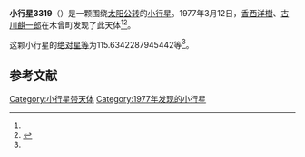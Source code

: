 {{Infobox planet
| bgcolour = #FFFFC0
| name = 3319 Kibi
| symbol = 
| image = 
| caption = 
| discovery = yes
| discovery_ref = 
| discoverer = [[香西洋樹|香西洋樹]]、[[古川麒一郎|古川麒一郎]]
| discovery_site = [[木曾町|木曾町]] 
| discovered = 1977年3月12日
| designations = yes
| mp_name = 
| named_after = 
| alt_names = 1977 EJ5/ 1965 AE1 / 1974 SP2 / 1974 TH / 1979 OM1 / 1980 TU14
| mp_category = [[主带小行星|主带小行星]]
| orbit_ref = <ref name="a">[http://ssd.jpl.nasa.gov/sbdb.cgi?sstr=3319 3319 Kibi] {{Wayback|url=http://ssd.jpl.nasa.gov/sbdb.cgi?sstr=3319 |date=20200917204145 }}，小行星數據庫瀏覽器（JPL Small-Body Database Browser）－[[美国国家航空航天局|美国国家航空航天局]]喷气推进实验室</ref>
| epoch = 2456400.5 (2013年4月18日更新)
| aphelion = {{convert|3.640284816221243|AU|km|3|abbr=on|lk=out}}
| perihelion = {{convert|2.702692539294647|AU|km|3|abbr=on}}
| semimajor = {{convert|3.171488677757945|AU|km|3|abbr=on}}
| eccentricity = 0.147815801
| period = 2062.971246 [[日|日]]<br />5.65[[儒略年|儒略年]]
| avg_speed = 
| inclination = 3.822443557465083
| asc_node = 270.6723395664119
| mean_anomaly = 
| arg_peri = 115.6342287945442
| satellites = 
| physical_characteristics = yes
| dimensions = 
| mass = 
| density = 
| surface_grav = 
| escape_velocity = 
| sidereal_day = 
| axial_tilt = 
| pole_ecliptic_lat = 
| pole_ecliptic_lon = 
| albedo = 
| temperatures= 
| temp_name1 = 
| mean_temp_1 = 
| max_temp_1 = 
| temp_name2 = 
| max_temp_2 = 
| spectral_type = 
| abs_magnitude = 115.6342287945442
}}

'''小行星3319'''（{{lang-en|3319 Kibi}}）是一颗围绕[[太阳|太阳]][[公转|公转]]的[[小行星|小行星]]。1977年3月12日，[[香西洋樹|香西洋樹]]、[[古川麒一郎|古川麒一郎]]在木曾町发现了此天体<ref name="a" /><ref>{{cite news|title=小行星列表|url=http://cfa-www.harvard.edu/iau/lists/NumberedMPs.txt|accessdate=2013-07-08|newspaper=哈佛大学|archive-date=2008-05-17|archive-url=https://web.archive.org/web/20080517010638/http://cfa-www.harvard.edu/iau/lists/NumberedMPs.txt|dead-url=no}}</ref>。

这颗小行星的[[绝对星等|绝对星等]]为115.6342287945442等<ref name="a" />。

==参考文献==
{{reflist}}
{{Minor Planet Number|[[小行星3318|小行星3318]]|[[小行星3320|小行星3320]]}}

{{小天体}}

[[Category:小行星带天体|Category:小行星带天体]]
[[Category:1977年发现的小行星|Category:1977年发现的小行星]]

{{asteroid-stub}}